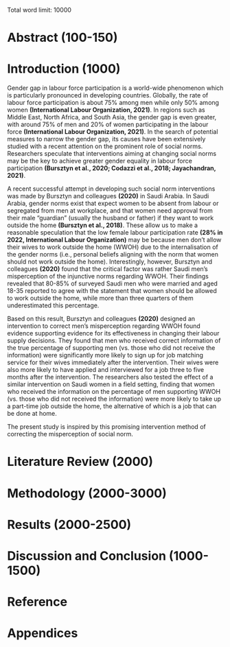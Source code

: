 Total word limit: 10000

# Abstract (100-150)

# Introduction (1000)

Gender gap in labour force participation is a world-wide phenomenon which is particularly pronounced in developing countries. Globally, the rate of labour force participation is about 75% among men while only 50% among women **(International Labour Organization, 2021)**. In regions such as Middle East, North Africa, and South Asia, the gender gap is even greater, with around 75% of men and 20% of women participating in the labour force **(International Labour Organization, 2021)**. In the search of potential measures to narrow the gender gap, its causes have been extensively studied with a recent attention on the prominent role of social norms. Researchers speculate that interventions aiming at changing social norms may be the key to achieve greater gender equality in labour force participation **(Bursztyn et al., 2020; Codazzi et al., 2018; Jayachandran, 2021)**.

A recent successful attempt in developing such social norm interventions was made by Bursztyn and colleagues **(2020)** in Saudi Arabia. In Saudi Arabia, gender norms exist that expect women to be absent from labour or segregated from men at workplace, and that women need approval from their male "guardian" (usually the husband or father) if they want to work outside the home **(Bursztyn et al., 2018)**. These allow us to make a reasonable speculation that the low female labour participation rate **(28% in 2022, International Labour Organization)** may be because men don't allow their wives to work outside the home (WWOH) due to the internalisation of the gender norms (i.e., personal beliefs aligning with the norm that women should not work outside the home). Interestingly, however, Bursztyn and colleagues **(2020)** found that the critical factor was rather Saudi men's misperception of the injunctive norms regarding WWOH. Their findings revealed that 80-85% of surveyed Saudi men who were married and aged 18-35 reported to agree with the statement that women should be allowed to work outside the home, while more than three quarters of them underestimated this percentage. 

Based on this result, Bursztyn and colleagues **(2020)** designed an intervention to correct men's misperception regarding WWOH found evidence supporting evidence for its effectiveness in changing their labour supply decisions. They found that men who received correct information of the true percentage of supporting men (vs. those who did not receive the information) were significantly more likely to sign up for job matching service for their wives immediately after the intervention. Their wives were also more likely to have applied and interviewed for a job three to five months after the intervention. The researchers also tested the effect of a similar intervention on Saudi women in a field setting, finding that women who received the information on the percentage of men supporting WWOH (vs. those who did not received the information) were more likely to take up a part-time job outside the home, the alternative of which is a job that can be done at home.

The present study is inspired by this promising intervention method of correcting the misperception of social norm.


# Literature Review (2000)

# Methodology (2000-3000)

# Results (2000-2500)

# Discussion and Conclusion (1000-1500)

# Reference

# Appendices